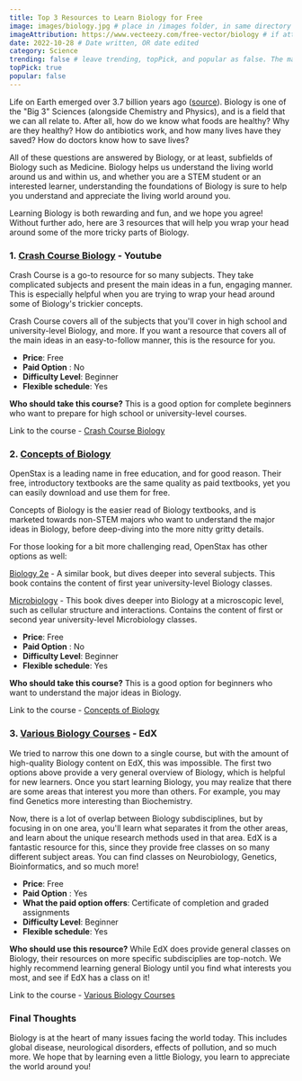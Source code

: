 ```yaml
---
title: Top 3 Resources to Learn Biology for Free
image: images/biology.jpg # place in /images folder, in same directory
imageAttribution: https://www.vecteezy.com/free-vector/biology # if attribution needed, put link to source
date: 2022-10-28 # Date written, OR date edited
category: Science
trending: false # leave trending, topPick, and popular as false. The maintainers typically decide this :)
topPick: true
popular: false
---
```


Life on Earth emerged over 3.7 billion years ago ([source](https://ui.adsabs.harvard.edu/abs/2018AsBio..18..343P)). Biology is one of the "Big 3" Sciences (alongside Chemistry and Physics), and is a field that we can all relate to. After all, how do we know what foods are healthy? Why are they healthy? How do antibiotics work, and how many lives have they saved? How do doctors know how to save lives?

All of these questions are answered by Biology, or at least, subfields of Biology such as Medicine. Biology helps us understand the living world around us and within us, and whether you are a STEM student or an interested learner, understanding the foundations of Biology is sure to help you understand and appreciate the living world around you. 

Learning Biology is both rewarding and fun, and we hope you agree! Without further ado, here are 3 resources that will help you wrap your head around some of the more tricky parts of Biology.

### 1. [Crash Course Biology](https://www.youtube.com/watch?v=QnQe0xW_JY4&list=PL3EED4C1D684D3ADF) - Youtube

Crash Course is a go-to resource for so many subjects. They take complicated subjects and present the main ideas in a fun, engaging manner. This is especially helpful when you are trying to wrap your head around some of Biology's trickier concepts.

Crash Course covers all of the subjects that you'll cover in high school and university-level Biology, and more. If you want a resource that covers all of the main ideas in an easy-to-follow manner, this is the resource for you.

- **Price**: Free
- **Paid Option** : No
- **Difficulty Level**: Beginner
- **Flexible schedule**: Yes

**Who should take this course?** This is a good option for complete beginners who want to prepare for high school or university-level courses.

Link to the course - [Crash Course Biology](https://www.youtube.com/watch?v=QnQe0xW_JY4&list=PL3EED4C1D684D3ADF)

### 2. [Concepts of Biology](https://openstax.org/details/books/concepts-biology)

OpenStax is a leading name in free education, and for good reason. Their free, introductory textbooks are the same quality as paid textbooks, yet you can easily download and use them for free.

Concepts of Biology is the easier read of Biology textbooks, and is marketed towards non-STEM majors who want to understand the major ideas in Biology, before deep-diving into the more nitty gritty details.

For those looking for a bit more challenging read, OpenStax has other options as well:

[Biology 2e](https://openstax.org/details/books/biology-2e) - A similar book, but dives deeper into several subjects. This book contains the content of first year university-level Biology classes.

[Microbiology](https://openstax.org/details/books/microbiology) - This book dives deeper into Biology at a microscopic level, such as cellular structure and interactions. Contains the content of first or second year university-level Microbiology classes.

- **Price**: Free
- **Paid Option** : No
- **Difficulty Level**: Beginner
- **Flexible schedule**: Yes

**Who should take this course?** This is a good option for beginners who want to understand the major ideas in Biology.

Link to the course - [Concepts of Biology](https://openstax.org/details/books/concepts-biology)

### 3. [Various Biology Courses](https://www.edx.org/learn/biology) - EdX

We tried to narrow this one down to a single course, but with the amount of high-quality Biology content on EdX, this was impossible. The first two options above provide a very general overview of Biology, which is helpful for new learners. Once you start learning Biology, you may realize that there are some areas that interest you more than others. For example, you may find Genetics more interesting than Biochemistry.

Now, there is a lot of overlap between Biology subdisciplines, but by focusing in on one area, you'll learn what separates it from the other areas, and learn about the unique research methods used in that area. EdX is a fantastic resource for this, since they provide free classes on so many different subject areas. You can find classes on Neurobiology, Genetics, Bioinformatics, and so much more!

- **Price**: Free
- **Paid Option** : Yes
- **What the paid option offers**: Certificate of completion and graded assignments
- **Difficulty Level**: Beginner
- **Flexible schedule**: Yes

**Who should use this resource?** While EdX does provide general classes on Biology, their resources on more specific subdisciplies are top-notch. We highly recommend learning general Biology until you find what interests you most, and see if EdX has a class on it!

Link to the course - [Various Biology Courses](https://www.edx.org/learn/biology)

### Final Thoughts

Biology is at the heart of many issues facing the world today. This includes global disease, neurological disorders, effects of pollution, and so much more. We hope that by learning even a little Biology, you learn to appreciate the world around you!